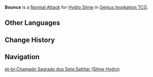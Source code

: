 {{Genius Invokation TCG Skill Infobox
|title      = Bounce
|image      = Bounce (Hydro Slime) Character Card Skill.png
|type       = Normal Attack
|character  = Hydro Slime
|element    = Hydro
|matching   = 1
|unaligned  = 2
|effect     = Deals 1 {{Color|Hydro DMG}}.
|order      = 1
}}
'''Bounce''' is a [[Character Card Normal Attack|Normal Attack]] for [[Hydro Slime (Character Card)|Hydro Slime]] in [[Genius Invokation TCG]].

==Other Languages==
{{Other Languages|Transclude = Bounce (Electro Slime)}}

==Change History==
{{Change History|3.3}}

==Navigation==
{{Genius Invokation TCG Skill Navbox|Hydro Slime}}
[[pt-br:Chamado Sagrado dos Sete:Saltitar (Slime Hydro)]]